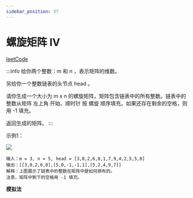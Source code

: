 ```yaml
---
sidebar_position: 37
---
```


# 螺旋矩阵 IV



[leetCode](https://leetcode.cn/problems/spiral-matrix-iv/description/)

:::info
给你两个整数：m 和 n ，表示矩阵的维数。

另给你一个整数链表的头节点 head 。

请你生成一个大小为 m x n 的螺旋矩阵，矩阵包含链表中的所有整数。链表中的整数从矩阵 左上角 开始、顺时针 按 螺旋 顺序填充。如果还存在剩余的空格，则用 -1 填充。

返回生成的矩阵。
:::

示例1：

![](https://assets.leetcode.com/uploads/2022/05/09/ex1new.jpg)

```
输入：m = 3, n = 5, head = [3,0,2,6,8,1,7,9,4,2,5,5,0]
输出：[[3,0,2,6,8],[5,0,-1,-1,1],[5,2,4,9,7]]
解释：上图展示了链表中的整数在矩阵中是如何排布的。
注意，矩阵中剩下的空格用 -1 填充。
```

**模拟法**



